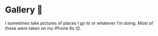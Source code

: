 # Gallery 📸

I sometimes take pictures of places I go to or whatever I'm doing. Most of these were taken on my iPhone 6s 😊.


